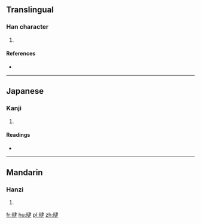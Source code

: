==Translingual==

===Han character===
{{Han char|rn=72|rad=日|as=12|sn=16|four=|canj=日卜中水 (AYLE)}}

# {{defn|Han|sort=日12}}

====References====
* {{Han ref|kx=0500.070|dkj=14168|dj=0870.050|hdz=21534.190|uh=66C3|ud=26307}}

----

==Japanese==

===Kanji===
{{ja-kanji|grade=|rs=日12}}

# {{defn|lang=ja|sort=日12}}

====Readings====
* {{ja-readings|on=[[たい]] (tai), [[だい]] (dai)|kun=[[あきらかでないさま]] (akirakadenaisama)}}

----

==Mandarin==

===Hanzi===
{{cmn-hanzi|pin=[[tài]] ([[tai4]])|wg=t'ai<sup>4</sup>}}

# {{defn|lang=cmn|sort=日12}}

[[fr:曃]]
[[hu:曃]]
[[pl:曃]]
[[zh:曃]]